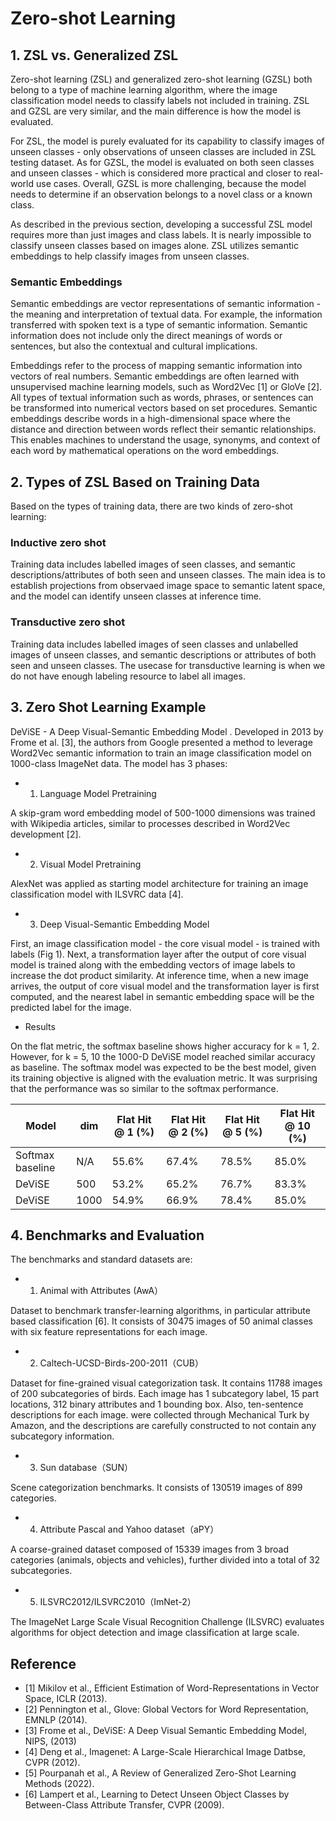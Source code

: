 # Zero-shot Learning


## 1. ZSL vs. Generalized ZSL

Zero-shot learning (ZSL) and generalized zero-shot learning (GZSL) both belong to a type of machine learning algorithm, where the image classification model needs to classify labels not included in training. ZSL and GZSL are very similar, and the main difference is how the model is evaluated.

For ZSL, the model is purely evaluated for its capability to classify images of unseen classes - only observations of unseen classes are included in ZSL testing dataset. As for GZSL, the model is evaluated on both seen classes and unseen classes - which is considered more practical and closer to real-world use cases. Overall, GZSL is more challenging, because the model needs to determine if an observation belongs to a novel class or a known class. 

As described in the previous section, developing a successful ZSL model requires more than just images and class labels. It is nearly impossible to classify unseen classes based on images alone. ZSL utilizes semantic embeddings to help classify images from unseen classes. 

### Semantic Embeddings 

Semantic embeddings are vector representations of semantic information - the meaning and interpretation of textual data. For example, the information transferred with spoken text is a type of semantic information. Semantic information does not include only the direct meanings of words or sentences, but also the contextual and cultural implications.

Embeddings refer to the process of mapping semantic information into vectors of real numbers. Semantic embeddings are often learned with unsupervised machine learning models, such as Word2Vec [1] or GloVe [2]. All types of textual information such as words, phrases, or sentences can be transformed into numerical vectors based on set procedures. Semantic embeddings describe words in a high-dimensional space where the distance and direction between words reflect their semantic relationships. This enables machines to understand the usage, synonyms, and context of each word by mathematical operations on the word embeddings. 


## 2. Types of ZSL Based on Training Data

Based on the types of training data, there are two kinds of zero-shot learning:

### Inductive zero shot

Training data includes labelled images of seen classes, and semantic descriptions/attributes of both seen and unseen classes. The main idea is to establish projections from observaed image space to semantic latent space, and the model can identify unseen classes at inference time.

### Transductive zero shot

Training data includes labelled images of seen classes and unlabelled images of unseen classes, and semantic descriptions or attributes of both seen and unseen classes. The usecase for transductive learning is when we do not have enough labeling resource to label all images.


## 3. Zero Shot Learning Example 

DeViSE - A Deep Visual-Semantic Embedding Model
.
Developed in 2013 by Frome et al. [3], the authors from Google presented a method to leverage Word2Vec semantic information to train an image classification model on 1000-class ImageNet data. The model has 3 phases:

- 1) Language Model Pretraining 

A skip-gram word embedding model of 500-1000 dimensions was trained with Wikipedia articles, similar to processes described in Word2Vec development [2].  

- 2) Visual Model Pretraining 

AlexNet was applied as starting model architecture for training an image classification model with ILSVRC data [4].  

- 3) Deep Visual-Semantic Embedding Model 

First, an image classification model - the core visual model - is trained with labels (Fig 1). Next, a transformation layer after the output of core visual model is trained along with the embedding vectors of image labels to increase the dot product similarity. At inference time, when a new image arrives, the output of core visual model and the transformation layer is first computed, and the nearest label in semantic embedding space will be the predicted label for the image.  

- Results

On the flat metric, the softmax baseline shows higher accuracy for k = 1, 2. However,  for k = 5, 10 the 1000-D DeViSE model reached similar accuracy as baseline. The softmax model was expected to be the best model, given its training objective is aligned with the evaluation metric. It was surprising that the performance was so similar to the softmax performance.


|Model|dim|Flat Hit @ 1 (%)|Flat Hit @ 2 (%)|Flat Hit @ 5 (%)|Flat Hit @ 10 (%)|
|----------------|---|----------------|----------------|----------------|-----------------|
|Softmax baseline|N/A|55.6%|67.4%|78.5%|85.0%|
|DeViSE|500|53.2%|65.2%|76.7%|83.3%|
|DeViSE|1000|54.9%|66.9%|78.4%|85.0%|


## 4. Benchmarks and Evaluation

The benchmarks and standard datasets are:

- 1. Animal with Attributes (AwA）

Dataset to benchmark transfer-learning algorithms, in particular attribute based classification [6]. It consists of 30475 images of 50 animal classes with six feature representations for each image.  

- 2. Caltech-UCSD-Birds-200-2011（CUB）

Dataset for fine-grained visual categorization task. It contains 11788 images of 200 subcategories of birds. Each image has 1 subcategory label, 15 part locations, 312 binary attributes and 1 bounding box. Also, ten-sentence descriptions for each image. were collected through Mechanical Turk by Amazon, and the descriptions are carefully constructed to not contain any subcategory information.  

- 3. Sun database（SUN）

Scene categorization benchmarks. It consists of 130519 images of 899 categories. 

- 4. Attribute Pascal and Yahoo dataset（aPY）

A coarse-grained dataset composed of 15339 images from 3 broad categories (animals, objects and vehicles), further divided into a total of 32 subcategories. 

- 5. ILSVRC2012/ILSVRC2010（ImNet-2）

The ImageNet Large Scale Visual Recognition Challenge (ILSVRC) evaluates algorithms for object detection and image classification at large scale. 



## Reference

- [1] Mikilov et al., Efficient Estimation of Word-Representations in Vector Space, ICLR (2013). 
- [2] Pennington et al., Glove: Global Vectors for Word Representation, EMNLP (2014).
- [3] Frome et al., DeViSE: A Deep Visual Semantic Embedding Model, NIPS, (2013)
- [4] Deng et al., Imagenet: A Large-Scale Hierarchical Image Datbse, CVPR (2012). 
- [5] Pourpanah et al., A Review of Generalized Zero-Shot Learning Methods (2022).
- [6] Lampert et al., Learning to Detect Unseen Object Classes by Between-Class Attribute Transfer, CVPR (2009).
